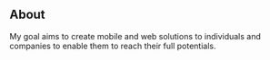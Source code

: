 ## About

My goal aims to create mobile and web solutions to individuals and companies to enable them to reach their full potentials. 